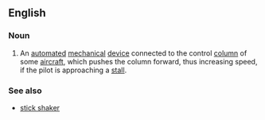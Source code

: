 ==English==
{{wikipedia}}
===Noun===
{{en-noun}}
# {{context|aviation|lang=en}} An [[automated]] [[mechanical]] [[device]] connected to the control [[column]] of some [[aircraft]], which pushes the column forward, thus increasing speed, if the pilot is approaching a [[stall]].
===See also===
*[[stick shaker]]
